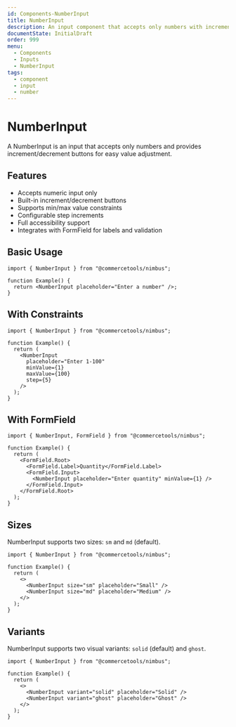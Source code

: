 ```yaml
---
id: Components-NumberInput
title: NumberInput
description: An input component that accepts only numbers with increment/decrement buttons
documentState: InitialDraft
order: 999
menu:
  - Components
  - Inputs
  - NumberInput
tags:
  - component
  - input
  - number
---
```


# NumberInput

A NumberInput is an input that accepts only numbers and provides increment/decrement buttons for easy value adjustment.

## Features

- Accepts numeric input only
- Built-in increment/decrement buttons
- Supports min/max value constraints
- Configurable step increments
- Full accessibility support
- Integrates with FormField for labels and validation

## Basic Usage

```tsx
import { NumberInput } from "@commercetools/nimbus";

function Example() {
  return <NumberInput placeholder="Enter a number" />;
}
```

## With Constraints

```tsx
import { NumberInput } from "@commercetools/nimbus";

function Example() {
  return (
    <NumberInput
      placeholder="Enter 1-100"
      minValue={1}
      maxValue={100}
      step={5}
    />
  );
}
```

## With FormField

```tsx
import { NumberInput, FormField } from "@commercetools/nimbus";

function Example() {
  return (
    <FormField.Root>
      <FormField.Label>Quantity</FormField.Label>
      <FormField.Input>
        <NumberInput placeholder="Enter quantity" minValue={1} />
      </FormField.Input>
    </FormField.Root>
  );
}
```

## Sizes

NumberInput supports two sizes: `sm` and `md` (default).

```tsx
import { NumberInput } from "@commercetools/nimbus";

function Example() {
  return (
    <>
      <NumberInput size="sm" placeholder="Small" />
      <NumberInput size="md" placeholder="Medium" />
    </>
  );
}
```

## Variants

NumberInput supports two visual variants: `solid` (default) and `ghost`.

```tsx
import { NumberInput } from "@commercetools/nimbus";

function Example() {
  return (
    <>
      <NumberInput variant="solid" placeholder="Solid" />
      <NumberInput variant="ghost" placeholder="Ghost" />
    </>
  );
}
```